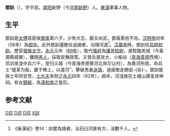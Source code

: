 '''鄧訓'''（{{bd|1世紀||92年|catIdx=Deng,邓}}），字平叔。[[南阳郡|南阳]]新野（今[[河南|河南]][[新野|新野]]）人。[[東漢|東漢]]軍事人物。

== 生平 ==

鄧訓是[[太傅|太傅]]高密侯[[鄧禹|鄧禹]]第六子。少有大志，厭文尚武，鄧禹罵他不肖。[[汉明帝|汉明帝]]初年（58年）為[[郎中_(官位)|郎中]]。此外鄧訓還擔任過謁者，治理河道<ref>《後漢紀》卷14：訓嘗為謁者，治石臼河甚有方，活數千人。</ref>。[[汉章帝|汉章帝]]時，鄧訓任[[烏桓校尉|烏桓校尉]]。歷官[[張掖郡|張掖]][[太守|太守]]。[[永元_(东汉)|永元]]元年（[[89年|89年]]），取代[[張紆|張紆]]為[[護羌校尉|護羌校尉]]，進駐臨羌城（今黃源縣城東），離間[[羌人|羌人]]，採取安撫政策，又發兵進攻大、小榆谷（[[青海|青海]][[貴德|貴德]]西境），邓训发湟中兵六千，至归义城（今青海贵德黄河北岸尕让村），為黄河所阻，命兵士“缝革为船，置于稗上，以渡河”，擊破羌豪[[迷唐|迷唐]]，迷唐敗走頗岩-{谷}-。鄧訓能與士卒同甘苦，[[士大夫|士大夫]]多附之[[永元_(东汉)|永元]]四年（92年），病卒，河湟族在土楼山建圣贤神祠。有女[[鄧綏|鄧綏]]，為[[漢和帝|漢和帝]]之皇后。

==参考文献==
{{reflist}}

[[Category:東漢軍事人物|D邓]]
[[Category:汉朝外戚|D邓]]
[[Category:新野人|D邓]]
[[Category:鄧姓|X訓]]